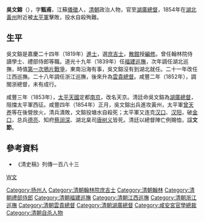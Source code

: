 '''吳文鎔'''（{{bd|？||1854年|2月|catIdx=W吳}}），字'''甄甫'''，江蘇[[儀徵|儀徵]]人，[[清朝|清朝]]政治人物，官至[[湖廣總督|湖廣總督]]，1854年在[[湖北|湖北]][[黃州|黃州]]附近被[[太平軍|太平軍]]擊敗，投水自殺殉難。

== 生平 ==
吳文鎔是嘉慶二十四年（1819年）[[進士|進士]]，選[[庶吉士|庶吉士]]，[[散館|散館]]授[[編修|編修]]。曾任翰林院侍讀學士、禮部侍郎等職。道光十九年（1839年）任[[福建巡撫|福建巡撫]]，次年調任湖北巡撫，時值[[第一次鴉片戰爭|第一次鴉片戰爭]]，東南沿海有事，吳文鎔沒有到湖北就任。二十一年改任江西巡撫。二十八年調任浙江巡撫，後來升為[[雲貴總督|雲貴總督]]。咸豐二年（1852年），調閩浙總督，未有成行。

咸豐三年（1853年），[[太平天國|太平天國]]定都[[南京|南京]]，改名天京。清廷命吳文鎔為[[湖廣總督|湖廣總督]]，阻擋太平軍西征。咸豐四年（1854年）正月，吳文鎔出兵進攻黃州，太平軍[[曾天养|曾天养]]等在後營放火，清兵潰敗，文鎔投塘水自殺死；太平軍又连克[[汉口|汉口]]、[[汉阳|汉阳]]，破[[金口|金口]]，总兵[[德亮|德亮]]、知府[[蔡润深|蔡润深]]、湖北臬司[[唐树义|唐树义]]皆死。清廷以總督陣亡例賜恤，諡'''文節'''。

==參考資料==
*《清史稿》列傳一百八十三

{{清朝江西巡抚}}
{{嘉庆二十四年己卯恩科殿试金榜}}

{{Authority control}}

{{DEFAULTSORT:Wu吳}}
[[category:吳姓|W文]]
[[Category:扬州人|Category:扬州人]]
[[Category:清朝翰林院庶吉士|Category:清朝翰林院庶吉士]]
[[Category:清朝翰林|Category:清朝翰林]]
[[Category:清朝禮部侍郎|Category:清朝禮部侍郎]]
[[Category:清朝福建巡撫|Category:清朝福建巡撫]]
[[Category:清朝江西巡撫|Category:清朝江西巡撫]]
[[Category:清朝浙江巡撫|Category:清朝浙江巡撫]]
[[Category:清朝雲貴總督|Category:清朝雲貴總督]]
[[Category:清朝湖廣總督|Category:清朝湖廣總督]]
[[Category:咸安宮官學總裁|Category:咸安宮官學總裁]]
[[Category:清朝自杀人物|Category:清朝自杀人物]]